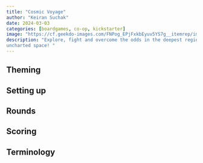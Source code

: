 ```yaml
---
title: "Cosmic Voyage"
author: "Keiran Suchak"
date: 2024-03-03
categories: [boardgames, co-op, kickstarter]
image: "https://cf.geekdo-images.com/FNPog_EPjFxkbEyuv5YS7g__itemrep/img/9JjnHk_LjCS6ukhjqhIiOXeQEsU=/fit-in/246x300/filters:strip_icc()/pic6887438.png"
description: "Explore, fight and overcome the odds in the deepest regions of
uncharted space! "
---
```


## Theming

## Setting up

## Rounds

## Scoring

## Terminology


